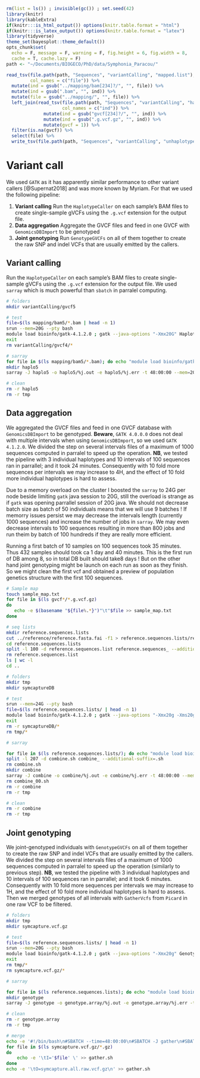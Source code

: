 ```r
rm(list = ls()) ; invisible(gc()) ; set.seed(42)
library(knitr)
library(kableExtra)
if(knitr:::is_html_output()) options(knitr.table.format = "html") 
if(knitr:::is_latex_output()) options(knitr.table.format = "latex") 
library(tidyverse)
theme_set(bayesplot::theme_default())
opts_chunk$set(
  echo = F, message = F, warning = F, fig.height = 6, fig.width = 8,
  cache = T, cache.lazy = F)
path <- "~/Documents/BIOGECO/PhD/data/Symphonia_Paracou/"
```

```r
read_tsv(file.path(path, "Sequences", "variantCalling", "mapped.list"),
         col_names = c("file")) %>% 
  mutate(ind = gsub("../mapping/bam[234]?/", "", file)) %>% 
  mutate(ind = gsub(".bam", "", ind)) %>% 
  mutate(file = gsub("../mapping/", "", file)) %>% 
  left_join(read_tsv(file.path(path, "Sequences", "variantCalling", "haplotyped.list"),
                     col_names = c("ind")) %>% 
              mutate(ind = gsub("gvcf[234]?/", "", ind)) %>% 
              mutate(ind = gsub(".g.vcf.gz", "", ind)) %>% 
              mutate(gvcf = 1)) %>% 
  filter(is.na(gvcf)) %>% 
  select(file) %>% 
  write_tsv(file.path(path, "Sequences", "variantCalling", "unhaplotyped.list"), col_names = F)
```

# Variant call

We used `GATK` as it has apparently similar performance to other variant callers [@Supernat2018] and was more known by Myriam. For that we used the following pipeline:

1. __Variant calling__ Run the `HaplotypeCaller` on each sample's BAM files to create single-sample gVCFs using the `.g.vcf` extension for the output file.
1. __Data aggregation__ Aggregate the GVCF files and feed in one GVCF with `GenomicsDBImport` to be genotyped
1. __Joint genotyping__ Run `GenotypeGVCFs` on all of them together to create the raw SNP and indel VCFs that are usually emitted by the callers.

## Variant calling

Run the `HaplotypeCaller` on each sample's BAM files to create single-sample gVCFs using the `.g.vcf` extension for the output file.  We used `sarray` which is much powerful than `sbatch` in parralel computing.

```bash
# folders
mkdir variantCalling/gvcf5

# test
file=$(ls mapping/bam5/*.bam | head -n 1)
srun --mem=20G --pty bash
module load bioinfo/gatk-4.1.2.0 ; gatk --java-options "-Xmx20G" HaplotypeCaller -R reference/reference.fasta -I $file -O variantCalling/gvcf4/$(basename "${file%.*}").g.vcf.gz  -ERC GVCF
exit
rm variantCalling/gvcf4/*

# sarray
for file in $(ls mapping/bam5/*.bam); do echo "module load bioinfo/gatk-4.1.2.0 ; gatk --java-options \"-Xmx20G\" HaplotypeCaller -R reference/reference.fasta -I $file -O variantCalling/gvcf5/$(basename "${file%.*}").g.vcf.gz  -ERC GVCF"; done > haplo5.sh
mkdir haplo5
sarray -J haplo5 -o haplo5/%j.out -e haplo5/%j.err -t 48:00:00 --mem=20G --mail-type=BEGIN,END,FAIL  haplo5.sh

# clean
rm -r haplo5
rm -r tmp
```

## Data aggregation

We aggregated the GVCF files and feed in one GVCF database with `GenomicsDBImport` to be genotyped. **Beware**, `GATK 4.0.0.0` does not deal with multiple intervals when using `GenomicsDBImport`, so we used `GATK 4.1.2.0`. We divided the step on several intervals files of a maximum of 1000 sequences computed in parralel to speed up the operation. **NB**, we tested the pipeline with 3 individual haplotypes and 10 intervals of 100 sequences ran in parrallel; and it took 24 minutes. Consequently with 10 fold more sequences per intervals we may increase to 4H, and the effect of 10 fold more individual haplotypes is hard to assess.

Due to a memory overload on the cluster I boosted the `sarray` to 24G per node beside limiting `gatk` java session to 20G, still the overload is strange as if `gatk` was opening parrallel session of 20G java. We should not decrease batch size as batch of 50 individuals means that we will use 9 batches ! If memorry issues persist we may decrease the intervals length (currently 1000 sequences) and increase the number of jobs in `sarray`. We may even decrease intervals to 100 sequences resulting in more than 800 jobs and run theim by batch of 100 hundreds if they are really more efficient.

Running a first batch of 10 samples on 100 sequences took 35 minutes. Thus 432 samples should took ca 1 day and 40 minutes. This is the first run of DB among 8, so in total DB built should take8 days ! But on the other hand joint genotyping might be launch on each run as soon as they finish. So we might clean the first vcf and obtained a preview of population genetics structure with the first 100 sequences.


```bash
# Sample map
touch sample_map.txt
for file in $(ls gvcf*/*.g.vcf.gz)
do 
   echo -e $(basename "${file%.*}")"\t"$file >> sample_map.txt
done

# seq lists
mkdir reference.sequences.lists
cut ../reference/reference.fasta.fai -f1 > reference.sequences.lists/reference.sequences.list
cd reference.sequences.lists
split -l 100 -d reference.sequences.list reference.sequences_ --additional-suffix=.list
rm reference.sequences.list
ls | wc -l
cd ..

# folders
mkdir tmp
mkdir symcaptureDB

# test
srun --mem=24G --pty bash
file=$(ls reference.sequences.lists/ | head -n 1)
module load bioinfo/gatk-4.1.2.0 ; gatk --java-options "-Xmx20g -Xms20g" GenomicsDBImport --genomicsdb-workspace-path symcaptureDB/"${file%.*}".DB -L reference.sequences.lists/$file --sample-name-map sample_map.txt --batch-size 50 --tmp-dir=tmp
exit
rm -r symcaptureDB/*
rm tmp/*

# sarray

for file in $(ls reference.sequences.lists/); do echo "module load bioinfo/gatk-4.1.2.0 ; gatk --java-options \"-Xmx20g -Xms20g\" GenomicsDBImport --genomicsdb-workspace-path symcaptureDB/\"${file%.*}\".DB -L reference.sequences.lists/$file --sample-name-map sample_map.txt --batch-size 10 --consolidate"; done > combine.sh
split -l 207 -d combine.sh combine_ --additional-suffix=.sh
rm combine.sh
mkdir combine
sarray -J combine -o combine/%j.out -e combine/%j.err -t 48:00:00 --mem=40G --mail-type=BEGIN,END,FAIL combine.sh
rm combine_00.sh
rm -r combine
rm -r tmp

# clean
rm -r combine
rm -r tmp
```



## Joint genotyping

We joint-genotyped individuals with `GenotypeGVCFs` on all of them together to create the raw SNP and indel VCFs that are usually emitted by the callers. We divided the step on several intervals files of a maximum of 1000 sequences computed in parralel to speed up the operation (similarly to previous step). **NB**, we tested the pipeline with 3 individual haplotypes and 10 intervals of 100 sequences ran in parrallel; and it took 6 minutes. Consequently with 10 fold more sequences per intervals we may increase to 1H, and the effect of 10 fold more individual haplotypes is hard to assess. Then we merged genotypes of all intervals with `GatherVcfs` from `Picard` in one raw VCF to be filtered.

```bash
# folders
mkdir tmp
mkdir symcapture.vcf.gz

# test
file=$(ls reference.sequences.lists/ | head -n 1)
srun --mem=20G --pty bash
module load bioinfo/gatk-4.1.2.0 ; gatk --java-options "-Xmx20g" GenotypeGVCFs -R ../reference/reference.fasta -L reference.sequences.lists/$file -V gendb://symcaptureDB/$file -O symcapture.vcf.gz/"${file%.*}".vcf.gz
exit
rm tmp/*
rm symcapture.vcf.gz/*

# sarray

for file in $(ls reference.sequences.lists); do echo "module load bioinfo/gatk-4.1.2.0 ; gatk --java-options \"-Xmx20g\" GenotypeGVCFs -R ../reference/reference.fasta -L reference.sequences.lists/$file -V gendb://symcaptureDB/${file%.*}.DB -O symcapture.vcf.gz/${file%.*}.vcf.gz"; done > genotype.sh
mkdir genotype
sarray -J genotype -o genotype.array/%j.out -e genotype.array/%j.err -t 48:00:00 --mem=20G --mail-type=BEGIN,END,FAIL genotype.array.sh

# clean
rm -r genotype.array
rm -r tmp

# merge
echo -e '#!/bin/bash\n#SBATCH --time=48:00:00\n#SBATCH -J gather\n#SBATCH -o gather.out\n#SBATCH -e gather.err\n#SBATCH --mem=20G\n#SBATCH --cpus-per-task=1\n#SBATCH --mail-type=BEGIN,END,FAIL\nmodule load bioinfo/picard-2.14.1\njava -Xmx20g -jar $PICARD GatherVcfs \' > gather.sh
for file in $(ls symcapture.vcf.gz/*.gz)
do
	echo -e '\tI='$file' \' >> gather.sh
done
echo -e '\tO=symcapture.all.raw.vcf.gz\n' >> gather.sh
```
